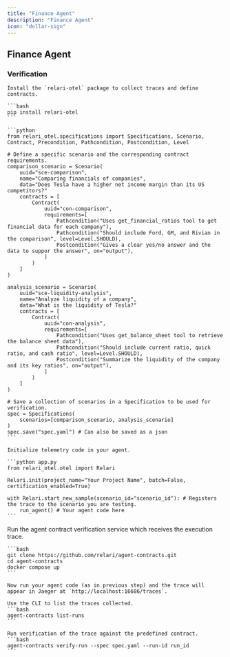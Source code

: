 ```yaml
---
title: "Finance Agent"
description: "Finance Agent"
icon: "dollar-sign"
---
```


## Finance Agent

### Verification

<Steps>
  <Step title="Define a Contract">

    Install the `relari-otel` package to collect traces and define contracts.

    ```bash
    pip install relari-otel
    ```

    ```python
    from relari_otel.specifications import Specifications, Scenario, Contract, Precondition, Pathcondition, Postcondition, Level

    # Define a specific scenario and the corresponding contract requirements.
    comparison_scenario = Scenario(
        uuid="sce-comparison",
        name="Comparing financials of companies",
        data="Does Tesla have a higher net income margin than its US competitors?"
        contracts = [
            Contract(
                uuid="con-comparison",
                requirements=[
                    Pathcondition("Uses get_financial_ratios tool to get financial data for each company"),
                    Pathcondition("Should include Ford, GM, and Rivian in the comparison", level=Level.SHOULD),
                    Postcondition("Gives a clear yes/no answer and the data to suppor the answer", on="output"),
                ]
            )
        ]
    )

    analysis_scenario = Scenario(
        uuid="sce-liquidity-analysis",
        name="Analyze liquidity of a company",
        data="What is the liquidity of Tesla?"
        contracts = [
            Contract(
                uuid="con-analysis",
                requirements=[
                    Pathcondition("Uses get_balance_sheet tool to retrieve the balance sheet data"),
                    Pathcondition("Should include current ratio, quick ratio, and cash ratio", level=Level.SHOULD),
                    Postcondition("Summarize the liquidity of the company and its key ratios", on="output"),
                ]
            )
        ]
    )

    # Save a collection of scenarios in a Specification to be used for verification.
    spec = Specifications(
        scenarios=[comparison_scenario, analysis_scenario]
    )
    spec.save("spec.yaml") # Can also be saved as a json
    ```
  </Step>
  <Step title="Set up tracing in your agent code">

    Initialize telemetry code in your agent.

    ```python app.py
    from relari_otel.otel import Relari

    Relari.init(project_name="Your Project Name", batch=False, certification_enabled=True)

    with Relari.start_new_sample(scenario_id="scenario_id"): # Registers the trace to the scenario you are testing.
        run_agent() # Your agent code here
    ```

  </Step>
  <Step title="Run verification of a contract against a collected trace">
    Run the agent contract verification service which receives the execution trace.

    ```bash
    git clone https://github.com/relari/agent-contracts.git
    cd agent-contracts
    docker compose up
    ```

    Now run your agent code (as in previous step) and the trace will appear in Jaeger at `http://localhost:16686/traces`.

  </Step>

  <Step title="Run verification of a contract against a collected trace">
    

    Use the CLI to list the traces collected.
    ```bash
    agent-contracts list-runs
    ```

    Run verification of the trace against the predefined contract.
    ```bash
    agent-contracts verify-run --spec spec.yaml --run-id run_id
    ```
  </Step>
</Steps>
